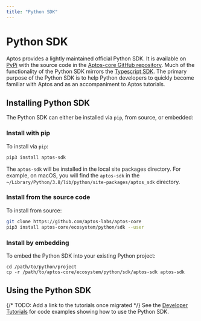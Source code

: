 ```yaml
---
title: "Python SDK"
---
```


# Python SDK

Aptos provides a lightly maintained official Python SDK. It is available on [PyPi](https://pypi.org/project/aptos-sdk/) with the source code in the [Aptos-core GitHub repository](https://github.com/aptos-labs/aptos-core/tree/main/ecosystem/python/sdk). Much of the functionality of the Python SDK mirrors the [Typescript SDK](./ts-sdk.mdx). The primary purpose of the Python SDK is to help Python developers to quickly become familiar with Aptos and as an accompaniment to Aptos tutorials.

## Installing Python SDK

The Python SDK can either be installed via `pip`, from source, or embedded:

### Install with pip

To install via `pip`:

```bash filename="Terminal"
pip3 install aptos-sdk
```

The `aptos-sdk` will be installed in the local site packages directory. For example, on macOS, you will find the `aptos-sdk` in the `~/Library/Python/3.8/lib/python/site-packages/aptos_sdk` directory.

### Install from the source code

To install from source:

```bash filename="Terminal"
git clone https://github.com/aptos-labs/aptos-core
pip3 install aptos-core/ecosystem/python/sdk --user
```

### Install by embedding

To embed the Python SDK into your existing Python project:

``` filename="Terminal"
cd /path/to/python/project
cp -r /path/to/aptos-core/ecosystem/python/sdk/aptos-sdk aptos-sdk
```

## Using the Python SDK

{/* TODO: Add a link to the tutorials once migrated */}
See the [Developer Tutorials](../../tutorials/index.md) for code examples showing how to use the Python SDK.
